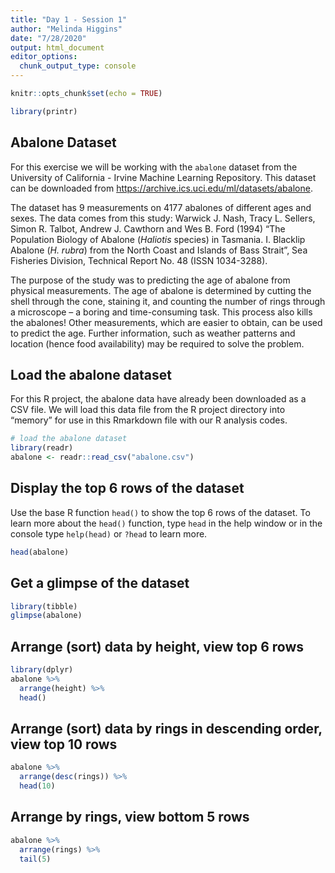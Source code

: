 ```yaml
---
title: "Day 1 - Session 1"
author: "Melinda Higgins"
date: "7/28/2020"
output: html_document
editor_options: 
  chunk_output_type: console
---
```


```r
knitr::opts_chunk$set(echo = TRUE)

library(printr)
```

## Abalone Dataset

For this exercise we will be working with the `abalone` dataset from the University of California - Irvine Machine Learning Repository. This dataset can be downloaded from [https://archive.ics.uci.edu/ml/datasets/abalone](https://archive.ics.uci.edu/ml/datasets/abalone).

The dataset has 9 measurements on 4177 abalones of different ages and sexes. The data comes from this study: Warwick J. Nash, Tracy L. Sellers, Simon R. Talbot, Andrew J. Cawthorn and Wes B. Ford (1994) "The Population Biology of Abalone (_Haliotis_ species) in Tasmania. I. Blacklip Abalone (_H. rubra_) from the North Coast and Islands of Bass Strait", Sea Fisheries Division, Technical Report No. 48 (ISSN 1034-3288).

The purpose of the study was to predicting the age of abalone from physical measurements. The age of abalone is determined by cutting the shell through the cone, staining it, and counting the number of rings through a microscope -- a boring and time-consuming task. This process also kills the abalones! Other measurements, which are easier to obtain, can be used to predict the age. Further information, such as weather patterns and location (hence food availability) may be required to solve the problem.

## Load the abalone dataset

For this R project, the abalone data have already been downloaded as a CSV file. We will load this data file from the R project directory into "memory" for use in this Rmarkdown file with our R analysis codes.

```r
# load the abalone dataset
library(readr)
abalone <- readr::read_csv("abalone.csv")
```

## Display the top 6 rows of the dataset

Use the base R function `head()` to show the top 6 rows of the dataset. To learn more about the `head()` function, type `head` in the help window or in the console type `help(head)` or `?head` to learn more.

```r
head(abalone)
```

## Get a glimpse of the dataset

```r
library(tibble)
glimpse(abalone)
```

## Arrange (sort) data by height, view top 6 rows

```r
library(dplyr)
abalone %>%
  arrange(height) %>%
  head()
```

## Arrange (sort) data by rings in descending order, view top 10 rows

```r
abalone %>%
  arrange(desc(rings)) %>%
  head(10)
```

## Arrange by rings, view bottom 5 rows

```r
abalone %>%
  arrange(rings) %>%
  tail(5)
```

